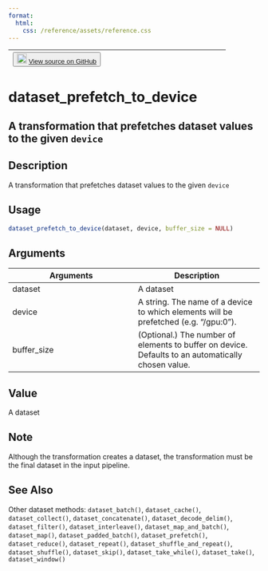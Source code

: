 ```yaml
---
format:
  html:
    css: /reference/assets/reference.css
---
```


| <button class="button"> ![](/reference/assets/GitHub-Mark-32px.png){width="20"} [View source on GitHub](https://github.com/rstudio/tfdatasets//blob/main/R/dataset_methods.R#L432) </button> |
|:------------------------------:|:--------------------------------------:|

# dataset_prefetch_to_device

## A transformation that prefetches dataset values to the given `device`

## Description
A transformation that prefetches dataset values to the given `device`


## Usage
```r
dataset_prefetch_to_device(dataset, device, buffer_size = NULL) 
```

## Arguments
|Arguments|Description|
|---|---|
| dataset | A dataset |
| device | A string. The name of a device to which elements will be prefetched (e.g. "/gpu:0"). |
| buffer_size | (Optional.) The number of elements to buffer on device. Defaults to an automatically chosen value. |



## Value
A dataset 

## Note
Although the transformation creates a dataset, the transformation must be the final dataset in the input pipeline. 


## See Also
Other dataset methods:  `dataset_batch()`, `dataset_cache()`, `dataset_collect()`, `dataset_concatenate()`, `dataset_decode_delim()`, `dataset_filter()`, `dataset_interleave()`, `dataset_map_and_batch()`, `dataset_map()`, `dataset_padded_batch()`, `dataset_prefetch()`, `dataset_reduce()`, `dataset_repeat()`, `dataset_shuffle_and_repeat()`, `dataset_shuffle()`, `dataset_skip()`, `dataset_take_while()`, `dataset_take()`, `dataset_window()`

